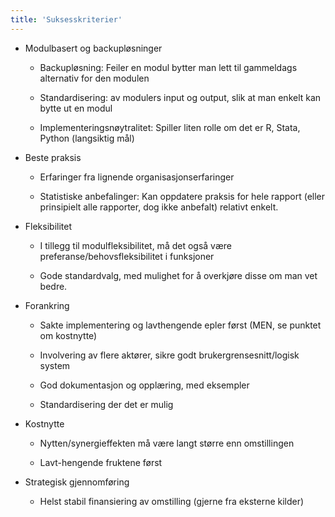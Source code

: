 ```yaml
---
title: 'Suksesskriterier'
---
```


-   Modulbasert og backupløsninger

    -   Backupløsning: Feiler en modul bytter man lett til gammeldags alternativ for den modulen

    -   Standardisering: av modulers input og output, slik at man enkelt kan bytte ut en modul

    -   Implementeringsnøytralitet: Spiller liten rolle om det er R, Stata, Python (langsiktig mål)

-   Beste praksis

    -   Erfaringer fra lignende organisasjonserfaringer

    -   Statistiske anbefalinger: Kan oppdatere praksis for hele rapport (eller prinsipielt alle rapporter, dog ikke anbefalt) relativt enkelt.

-   Fleksibilitet

    -   I tillegg til modulfleksibilitet, må det også være preferanse/behovsfleksibilitet i funksjoner

    -   Gode standardvalg, med mulighet for å overkjøre disse om man vet bedre.

-   Forankring

    -   Sakte implementering og lavthengende epler først (MEN, se punktet om kostnytte)

    -   Involvering av flere aktører, sikre godt brukergrensesnitt/logisk system

    -   God dokumentasjon og opplæring, med eksempler

    -   Standardisering der det er mulig

-   Kostnytte

    -   Nytten/synergieffekten må være langt større enn omstillingen

    -   Lavt-hengende fruktene først

-   Strategisk gjennomføring

    -   Helst stabil finansiering av omstilling (gjerne fra eksterne kilder)
